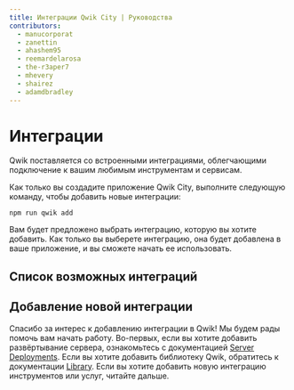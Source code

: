 ```yaml
---
title: Интеграции Qwik City | Руководства
contributors:
  - manucorporat
  - zanettin
  - ahashem95
  - reemardelarosa
  - the-r3aper7
  - mhevery
  - shairez
  - adamdbradley
---
```



# Интеграции

Qwik поставляется со встроенными интеграциями, облегчающими подключение к вашим любимым инструментам и сервисам.

Как только вы создадите приложение Qwik City, выполните следующую команду, чтобы добавить новые интеграции:

```shell
npm run qwik add
```

Вам будет предложено выбрать интеграцию, которую вы хотите добавить. Как только вы выберете интеграцию, она будет добавлена в ваше приложение, и вы сможете начать ее использовать.

## Список возможных интеграций

<IntegrationsList />

## Добавление новой интеграции

Спасибо за интерес к добавлению интеграции в Qwik! Мы будем рады помочь вам начать работу. Во-первых, если вы хотите добавить развёртывание сервера, ознакомьтесь с документацией [Server Deployments](../deployments/index.mdx#добавить-новое-развёртывание). Если вы хотите добавить библиотеку Qwik, обратитесь к документации [Library](../(qwik)/advanced/library/index.mdx). Если вы хотите добавить новую интеграцию инструментов или услуг, читайте дальше.
